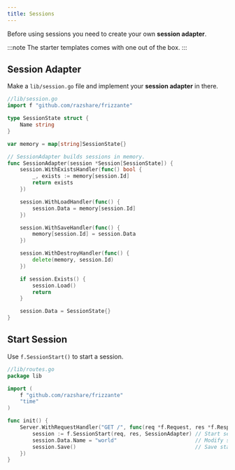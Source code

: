 ```yaml
---
title: Sessions
---
```



Before using sessions you need to create your own **session adapter**.

:::note
The starter templates comes with one out of the box.
:::

## Session Adapter

Make a `lib/session.go` file and implement your **session adapter** in there.

```go
//lib/session.go
import f "github.com/razshare/frizzante"

type SessionState struct {
	Name string
}

var memory = map[string]SessionState{}

// SessionAdapter builds sessions in memory.
func SessionAdapter(session *Session[SessionState]) {
	session.WithExistsHandler(func() bool {
		_, exists := memory[session.Id]
		return exists
	})

	session.WithLoadHandler(func() {
		session.Data = memory[session.Id]
	})

	session.WithSaveHandler(func() {
		memory[session.Id] = session.Data
	})

	session.WithDestroyHandler(func() {
		delete(memory, session.Id)
	})

	if session.Exists() {
		session.Load()
		return
	}

	session.Data = SessionState{}
}
```

## Start Session

Use `f.SessionStart()` to start a session.

```go
//lib/routes.go
package lib

import (
    f "github.com/razshare/frizzante"
    "time"
)

func init() {
	Server.WithRequestHandler("GET /", func(req *f.Request, res *f.Response) {
		session := f.SessionStart(req, res, SessionAdapter) // Start session.
		session.Data.Name = "world"                         // Modify state.
		session.Save()                                      // Save state changes.
	})
}
```